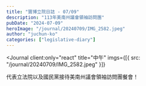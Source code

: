 ```yaml
---
title: "寶博立院日誌 - 07/09"
description: "113年美南州議會領袖訪問團"
pubDate: "2024-07-09"
heroImage: "/journal/20240709/IMG_2582.jpeg"
author: "juchun-ko"
categories: ["legislative-diary"]
---
```



<Journal
  client:only="react"
  title="中午"
  imgs={[{ src: "/journal/20240709/IMG_2582.jpeg" }]}
>
  代表立法院以及國民黨接待美南州議會領袖訪問團餐會！
</Journal>
